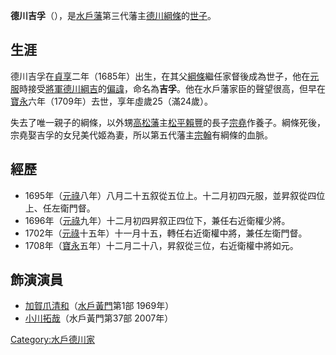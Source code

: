 {{日本武士
| 名稱 = 德川吉孚
| 時代 = [[江戶時代|江戶時代]]前期 - 中期
| 出生 = [[貞享|貞享]]二年八月十一（1685年9月9日）
| 逝世 = [[寶永|寶永]]六年十月十二（1709年11月13日）
| 氏族 = [[水戶德川家|水戶德川家]]
| 父母 = 父：[[德川綱條|德川綱條]]、母：井出氏
| 兄弟 = 鍋千代、巖麻呂、'''吉孚'''、豐麻呂、金松直松、友千代
| 妻   = 正室：[[鷹司輔信|鷹司輔信]]之女・八重姬
| 子   = 美代姬（[[德川宗堯|德川宗堯]]室）
}}
{{japanese|japanese=徳川 吉孚|kana=とくがわ よしざね|romaji=Tokugawa Yoshizane|kyujitai=德川 吉孚}}
'''德川吉孚'''（{{bd|1685年|9月9日|1709年|11月13日}}），是[[水戶藩|水戶藩]]第三代藩主[[德川綱條|德川綱條]]的[[世子|世子]]。

== 生涯 ==
德川吉孚在[[貞享|貞享]]二年（1685年）出生，在其父[[德川綱條|綱條]]繼任家督後成為世子，他在[[元服|元服]]時接受[[征夷大將軍|將軍]][[德川綱吉|德川綱吉]]的[[偏諱|偏諱]]，命名為'''吉孚'''。他在水戶藩家臣的聲望很高，但早在[[寶永|寶永]]六年（1709年）去世，享年虛歲25（滿24歲）。

失去了唯一親子的綱條，以外甥[[高松藩|高松藩]]主[[松平賴豐|松平賴豐]]的長子[[德川宗堯|宗堯]]作養子。綱條死後，宗堯娶吉孚的女兒美代姬為妻，所以第五代藩主[[德川宗翰|宗翰]]有綱條的血脈。

== 經歷 ==
*1695年（[[元祿|元祿]]八年）八月二十五叙從五位上。十二月初四元服，並昇叙從四位上、任左衛門督。
*1696年（[[元祿|元祿]]九年）十二月初四昇叙正四位下，兼任右近衛權少將。
*1702年（[[元祿|元祿]]十五年）十一月十五，轉任右近衛權中將，兼任左衛門督。
*1708年（[[寶永|寶永]]五年）十二月二十八，昇叙從三位，右近衛權中將如元。

== 飾演演員 ==
*[[加賀爪清和|加賀爪清和]]（[[水戶黃門_(連續劇)|水戶黃門]]第1部 1969年）
*[[小川拓哉|小川拓哉]]（水戶黃門第37部 2007年）

[[Category:水戶德川家|Category:水戶德川家]]